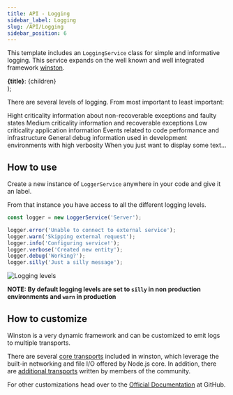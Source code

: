 ```yaml
---
title: API - Logging
sidebar_label: Logging
slug: /API/Logging
sidebar_position: 6
---
```


This template includes an `LoggingService` class for simple and informative logging. 
This service expands on the well known and well integrated framework [winston](https://www.npmjs.com/package/winston).

  <div
    style={{
      padding: '0.5rem',
      borderLeft: '10px solid ' + bg,
      margin: '0'
    }}>
    <span style={{paddingRight: '.2rem'}}><strong>{title}</strong>:</span>
    {children}
  </div>
);

There are several levels of logging. From most important to least important:

<div style={{marginBottom: '1rem'}}>
    <Highlight bg="var(--ifm-color-danger)" title="Error">Hight criticality information about non-recoverable exceptions and faulty states</Highlight>
    <Highlight bg="var(--ifm-color-warning)" title="Warning">Medium criticality information and recoverable exceptions</Highlight>
    <Highlight bg="#32CD32" title="Info">Low criticality application information</Highlight>
    <Highlight bg="#00BFFF" title="Verbose">Events related to code performance and infrastructure</Highlight>
    <Highlight bg="#FF1493" title="Debug">General debug information used in development environments with high verbosity</Highlight>
    <Highlight bg="#f0f0f0" title="Silly">When you just want to display some text...</Highlight>
</div>

## How to use

Create a new instance of `LoggerService` anywhere in your code and give it an label.

From that instance you have access to all the different logging levels. 

```typescript
const logger = new LoggerService('Server');

logger.error('Unable to connect to external service');
logger.warn('Skipping external request');
logger.info('Configuring service!');
logger.verbose('Created new entity');
logger.debug('Working?');
logger.silly('Just a silly message');
```

![Logging levels](/img/node_logging_levels.png)

**NOTE: By default logging levels are set to `silly` in non production environments and `warn` in production**

## How to customize

Winston is a very dynamic framework and can be customized to emit logs to multiple transports.

There are several [core transports](https://github.com/winstonjs/winston/blob/master/docs/transports.md#winston-core) included in winston, which leverage the built-in networking and file I/O offered by Node.js core. 
In addition, there are [additional transports](https://github.com/winstonjs/winston/blob/master/docs/transports.md#additional-transports) written by members of the community.

For other customizations head over to the [Official Documentation](https://github.com/winstonjs/winston) at GitHub.